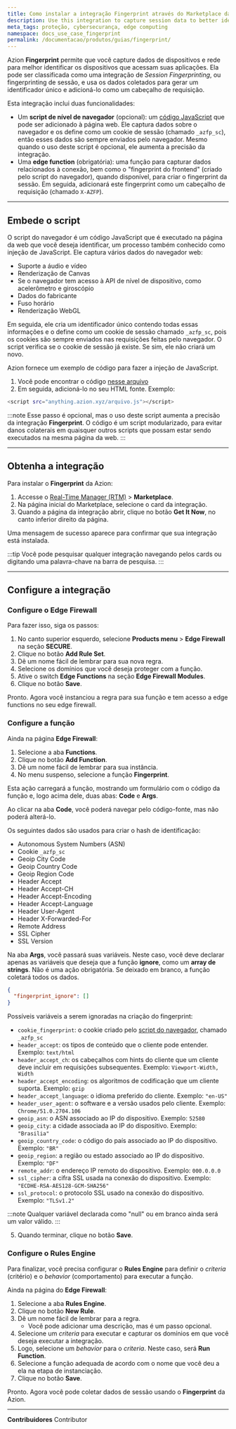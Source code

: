 ```yaml
---
title: Como instalar a integração Fingerprint através do Marketplace da Azion
description: Use this integration to capture session data to better identify devices accessing your applications. 
meta_tags: proteção, cybersecurança, edge computing
namespace: docs_use_case_fingerprint
permalink: /documentacao/produtos/guias/fingerprint/
---
```


Azion **Fingerprint** permite que você capture dados de dispositivos e rede para melhor identificar os dispositivos que acessam suas aplicações. Ela pode ser classificada como uma integração de *Session Fingerprinting*, ou fingerprinting de sessão, e usa os dados coletados para gerar um identificador único e adicioná-lo como um cabeçalho de requisição.

Esta integração inclui duas funcionalidades:

- Um **script de nível de navegador** (opcional): um [código JavaScript](#embede-o-script) que pode ser adicionado à página web. Ele captura dados sobre o navegador e os define como um cookie de sessão (chamado `_azfp_sc`), então esses dados são sempre enviados pelo navegador. Mesmo quando o uso deste script é opcional, ele aumenta a precisão da integração.
- Uma **edge function** (obrigatória): uma função para capturar dados relacionados à conexão, bem como o "fingerprint do frontend" (criado pelo script do navegador), quando disponível, para criar o fingerprint da sessão. Em seguida, adicionará este fingerprint como um cabeçalho de requisição (chamado `X-AZFP`).

---

## Embede o script

O script do navegador é um código JavaScript que é executado na página da web que você deseja identificar, um processo também conhecido como injeção de JavaScript. Ele captura vários dados do navegador web:

- Suporte a áudio e vídeo
- Renderização de Canvas
- Se o navegador tem acesso à API de nível de dispositivo, como acelerômetro e giroscópio
- Dados do fabricante
- Fuso horário
- Renderização WebGL

Em seguida, ele cria um identificador único contendo todas essas informações e o define como um cookie de sessão chamado `_azfp_sc`, pois os cookies são sempre enviados nas requisições feitas pelo navegador. O script verifica se o cookie de sessão já existe. Se sim, ele não criará um novo.

Azion fornece um exemplo de código para fazer a injeção de JavaScript. 

1. Você pode encontrar o código [nesse arquivo](https://mal2u8n8zk.map.azionedge.net/274addd29ac1edb2b200a297b98581cd88465e2ee36f18cfdbdc063402063fe5.js)
2. Em seguida, adicioná-lo no seu HTML fonte. Exemplo:

```bash
<script src="anything.azion.xyz/arquivo.js"></script>
```

:::note
Esse passo é opcional, mas o uso deste script aumenta a precisão da integração **Fingerprint**. O código é um script modularizado, para evitar danos colaterais em quaisquer outros scripts que possam estar sendo executados na mesma página da web.
:::

---

## Obtenha a integração

Para instalar o **Fingerprint** da Azion:

1. Accesse o [Real-Time Manager (RTM)](/pt-br/documentacao/produtos/guias/como-acessar-o-rtm/) > **Marketplace**.
2. Na página inicial do Marketplace, selecione o card da integração.
3. Quando a página da integração abrir, clique no botão **Get It Now**, no canto inferior direito da página.

Uma mensagem de sucesso aparece para confirmar que sua integração está instalada.

:::tip
Você pode pesquisar qualquer integração navegando pelos cards ou digitando uma palavra-chave na barra de pesquisa.
:::

---

## Configure a integração

### Configure o Edge Firewall

Para fazer isso, siga os passos:

1. No canto superior esquerdo, selecione **Products menu** > **Edge Firewall** na seção **SECURE**.
2. Clique no botão **Add Rule Set**.
3. Dê um nome fácil de lembrar para sua nova regra.
4. Selecione os domínios que você deseja proteger com a função.
5. Ative o switch **Edge Functions** na seção **Edge Firewall Modules**.
6. Clique no botão **Save**.

Pronto. Agora você instanciou a regra para sua função e tem acesso a edge functions no seu edge firewall.

### Configure a função

Ainda na página **Edge Firewall**:

1. Selecione a aba **Functions**.
2. Clique no botão **Add Function**.
3. Dê um nome fácil de lembrar para sua instância.
4. No menu suspenso, selecione a função **Fingerprint**.

Esta ação carregará a função, mostrando um formulário com o código da função e, logo acima dele, duas abas: **Code** e **Args**.

Ao clicar na aba **Code**, você poderá navegar pelo código-fonte, mas não poderá alterá-lo.

Os seguintes dados são usados para criar o hash de identificação:

- Autonomous System Numbers (ASN)
- Cookie `_azfp_sc`
- Geoip City Code
- Geoip Country Code
- Geoip Region Code
- Header Accept
- Header Accept-CH
- Header Accept-Encoding
- Header Accept-Language
- Header User-Agent
- Header X-Forwarded-For
- Remote Address
- SSL Cipher
- SSL Version

Na aba **Args**, você passará suas variáveis. Neste caso, você deve declarar apenas as variáveis que deseja que a função **ignore**, como um **array de strings**. Não é uma ação obrigatória. Se deixado em branco, a função coletará todos os dados.

```json
{
  "fingerprint_ignore": []
}
```

Possíveis variáveis a serem ignoradas na criação do fingerprint:

- `cookie_fingerprint`: o cookie criado pelo [script do navegador](#embede-o-script), chamado `_azfp_sc`
- `header_accept`: os tipos de conteúdo que o cliente pode entender. Exemplo: `text/html`
- `header_accept_ch`: os cabeçalhos com hints do cliente que um cliente deve incluir em requisições subsequentes. Exemplo: `Viewport-Width, Width`
- `header_accept_encoding`: os algoritmos de codificação que um cliente suporta. Exemplo: `gzip`
- `header_accept_language`: o idioma preferido do cliente. Exemplo: `"en-US"`
- `header_user_agent`: o software e a versão usados pelo cliente. Exemplo: `Chrome/51.0.2704.106`
- `geoip_asn`: o ASN associado ao IP do dispositivo. Exemplo: `52580`
- `geoip_city`: a cidade associada ao IP do dispositivo. Exemplo: `"Brasilia"`
- `geoip_country_code`: o código do país associado ao IP do dispositivo. Exemplo: `"BR"`
- `geoip_region`: a região ou estado associado ao IP do dispositivo. Exemplo: `"DF"`
- `remote_addr`: o endereço IP remoto do dispositivo. Exemplo: `000.0.0.0`
- `ssl_cipher`: a cifra SSL usada na conexão do dispositivo. Exemplo: `"ECDHE-RSA-AES128-GCM-SHA256"`
- `ssl_protocol`: o protocolo SSL usado na conexão do dispositivo. Exemplo: `"TLSv1.2"`

:::note
Qualquer variável declarada como "null" ou em branco ainda será um valor válido.
:::

5. Quando terminar, clique no botão **Save**.

### Configure o Rules Engine

Para finalizar, você precisa configurar o **Rules Engine** para definir o *criteria* (critério) e o *behavior* (comportamento) para executar a função.

Ainda na página do **Edge Firewall**:

1. Selecione a aba **Rules Engine**.
2. Clique no botão **New Rule**.
3. Dê um nome fácil de lembrar para a regra.
   - Você pode adicionar uma descrição, mas é um passo opcional.
4. Selecione um  *criteria* para executar e capturar os domínios em que você deseja executar a integração.
5. Logo, selecione um *behavior* para o *criteria*. Neste caso, será **Run Function**.
6. Selecione a função adequada de acordo com o nome que você deu a ela na etapa de instanciação.
7. Clique no botão **Save**.

Pronto. Agora você pode coletar dados de sessão usando o **Fingerprint** da Azion.

---


**Contribuidores** <ContributorList>Contributor</ContributorList>